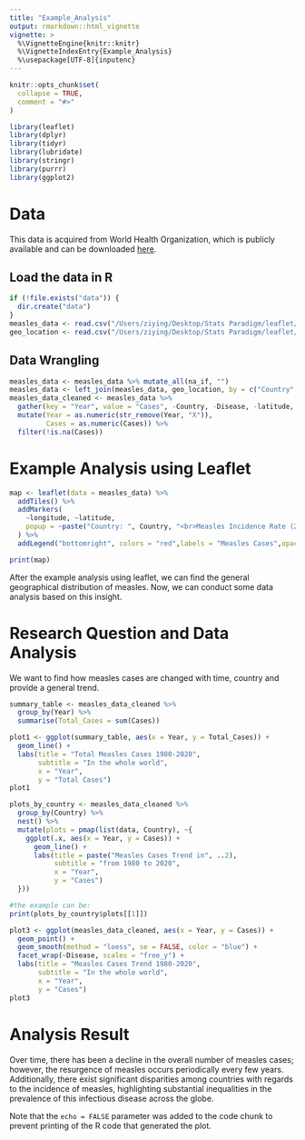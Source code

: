 ```yaml
---
title: "Example_Analysis"
output: rmarkdown::html_vignette
vignette: >
  %\VignetteEngine{knitr::knitr}
  %\VignetteIndexEntry{Example_Analysis}
  %\usepackage[UTF-8]{inputenc}
---
```


```r
knitr::opts_chunk$set(
  collapse = TRUE,
  comment = "#>"
)
```


```r
library(leaflet)
library(dplyr)
library(tidyr)
library(lubridate)
library(stringr)
library(purrr)
library(ggplot2)
```


# Data

This data is acquired from World Health Organization, which is publicly available and can be downloaded [here](https://immunizationdata.who.int/listing.html?topic=&location=).

## Load the data in R

```r
if (!file.exists("data")) {
  dir.create("data")
}
measles_data <- read.csv("/Users/ziying/Desktop/Stats Paradigm/leaflet/vignettes/data/Measle_incidence.csv")
geo_location <- read.csv("/Users/ziying/Desktop/Stats Paradigm/leaflet/vignettes/data/geo_location.csv")
```

## Data Wrangling

```r
measles_data <- measles_data %>% mutate_all(na_if, "")
measles_data <- left_join(measles_data, geo_location, by = c("Country" = "name"))
measles_data_cleaned <- measles_data %>%
  gather(key = "Year", value = "Cases", -Country, -Disease, -latitude, -longitude) %>%
  mutate(Year = as.numeric(str_remove(Year, "X")),
         Cases = as.numeric(Cases)) %>%
  filter(!is.na(Cases))
```

# Example Analysis using Leaflet

```r
map <- leaflet(data = measles_data) %>%
  addTiles() %>%
  addMarkers(
    ~longitude, ~latitude,
    popup = ~paste("Country: ", Country, "<br>Measles Incidence Rate (2022): ", X2022)
  ) %>%
  addLegend("bottomright", colors = "red",labels = "Measles Cases",opacity = 1)

print(map)
```


After the example analysis using leaflet, we can find the general geographical distribution of measles. Now, we can conduct some data analysis based on this insight.


# Research Question and Data Analysis
We want to find how measles cases are changed with time, country and provide a general trend. 

```r
summary_table <- measles_data_cleaned %>%
  group_by(Year) %>%
  summarise(Total_Cases = sum(Cases))
```


```r
plot1 <- ggplot(summary_table, aes(x = Year, y = Total_Cases)) +
  geom_line() +
  labs(title = "Total Measles Cases 1980-2020",
       subtitle = "In the whole world",
       x = "Year",
       y = "Total Cases")
plot1
```


```r
plots_by_country <- measles_data_cleaned %>%
  group_by(Country) %>%
  nest() %>%
  mutate(plots = pmap(list(data, Country), ~{
    ggplot(.x, aes(x = Year, y = Cases)) +
      geom_line() +
      labs(title = paste("Measles Cases Trend in", ..2),
           subtitle = "from 1980 to 2020",
           x = "Year",
           y = "Cases")
  }))

#the example can be:
print(plots_by_country$plots[[1]])
```


```r
plot3 <- ggplot(measles_data_cleaned, aes(x = Year, y = Cases)) +
  geom_point() +
  geom_smooth(method = "loess", se = FALSE, color = "blue") +
  facet_wrap(~Disease, scales = "free_y") +
  labs(title = "Measles Cases Trend 1980-2020",
       subtitle = "In the whole world",
       x = "Year",
       y = "Cases")
plot3
```

# Analysis Result
Over time, there has been a decline in the overall number of measles cases; however, the resurgence of measles occurs periodically every few years. Additionally, there exist significant disparities among countries with regards to the incidence of measles, highlighting substantial inequalities in the prevalence of this infectious disease across the globe.

Note that the `echo = FALSE` parameter was added to the code chunk to prevent printing of the R code that generated the plot.

